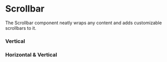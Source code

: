 

<Meta of={ScrollbarStories} />

# Scrollbar

The Scrollbar component neatly wraps any content and adds customizable scrollbars to it.

### Vertical

<Canvas of={ScrollbarStories.Vertical} />

### Horizontal & Vertical

<Canvas of={ScrollbarStories.Horizontal} />
